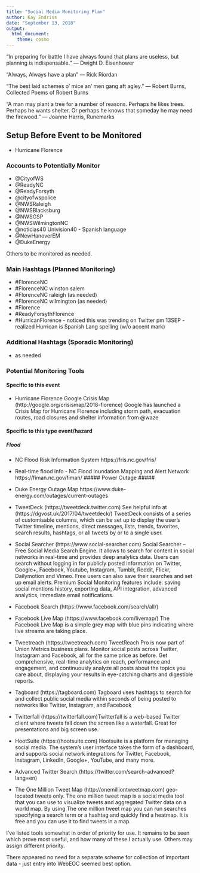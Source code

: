 ```yaml
---
title: "Social Media Monitoring Plan"
author: Kay Endriss
date: "September 13, 2018"
output: 
  html_document: 
    theme: cosmo
---
```


“In preparing for battle I have always found that plans are useless, but planning is indispensable.” 
― Dwight D. Eisenhower

“Always, Always have a plan” 
― Rick Riordan

“The best laid schemes o' mice an' men gang aft agley.” 
― Robert Burns, Collected Poems of Robert Burns

“A man may plant a tree for a number of reasons. Perhaps he likes trees. Perhaps he wants shelter. Or perhaps he knows that someday he may need the firewood.” 
― Joanne Harris, Runemarks

## Setup Before Event to be Monitored ##
* Hurricane Florence

### Accounts to Potentially Monitor ###
* @CityofWS
* @ReadyNC
* @ReadyForsyth
* @cityofwspolice
* @NWSRaleigh
* @NWSBlacksburg
* @NWSGSP
* @NWSWilmingtonNC
* @noticias40 Univision40 - Spanish language
* @NewHanoverEM
* @DukeEnergy

Others to be monitored as needed.

### Main Hashtags (Planned Monitoring) ###
* #FlorenceNC
* #FlorenceNC winston salem
* #FlorenceNC raleigh  (as needed)
* #FlorenceNC wilmington  (as needed)
* #Florence
* #ReadyForsythFlorence
* #HurricanFlorence  - noticed this was trending on Twitter pm 13SEP - realized Hurrican is Spanish Lang spelling (w/o accent mark)


### Additional Hashtags (Sporadic Monitoring) ###
* as needed


### Potential Monitoring Tools ###
#### Specific to this event ####
* Hurricane Florence Google Crisis Map (http://google.org/crisismap/2018-florence) Google has launched a Crisis Map for Hurricane Florence including storm path, evacuation routes, road closures and shelter information from @waze

#### Specific to this type event/hazard ####
##### Flood #####
* NC Flood Risk Information System https://fris.nc.gov/fris/
* Real-time flood info - NC Flood Inundation Mapping and Alert Network https://fiman.nc.gov/fiman/
##### Power Outage #####
* Duke Energy Outage Map https://www.duke-energy.com/outages/current-outages

* TweetDeck (https://tweetdeck.twitter.com) See helpful info at (https://dgvost.uk/2017/04/tweetdeck/) TweetDeck consists of a series of customisable columns, which can be set up to display the user's Twitter timeline, mentions, direct messages, lists, trends, favorites, search results, hashtags, or all tweets by or to a single user.
* Social Searcher (https://www.social-searcher.com) Social Searcher – Free Social Media Search Engine. It allows to search for content in social networks in real-time and provides deep analytics data. Users can search without logging in for publicly posted information on Twitter, Google+, Facebook, Youtube, Instagram, Tumblr, Reddit, Flickr, Dailymotion and Vimeo. Free users can also save their searches and set up email alerts. Premium Social Monitoring features include: saving social mentions history, exporting data, API integration, advanced analytics, immediate email notifications.
* Facebook Search (https://www.facebook.com/search/all/) 
* Facebook Live Map (https://www.facebook.com/livemap/) The Facebook Live Map is a simple grey map with blue pins indicating where live streams are taking place.
* Tweetreach (https://tweetreach.com) TweetReach Pro is now part of Union Metrics business plans. Monitor social posts across Twitter, Instagram and Facebook, all for the same price as before. Get comprehensive, real-time analytics on reach, performance and engagement, and continuously analyze all posts about the topics you care about, displaying your results in eye-catching charts and digestible reports. 
* Tagboard (https://tagboard.com) Tagboard uses hashtags to search for and collect public social media within seconds of being posted to networks like Twitter, Instagram, and Facebook
* Twitterfall (https://twitterfall.com)Twitterfall is a web-based Twitter client where tweets fall down the screen like a waterfall. Great for presentations and big screen use.
* HootSuite (https://hootsuite.com) Hootsuite is a platform for managing social media. The system’s user interface takes the form of a dashboard, and supports social network integrations for Twitter, Facebook, Instagram, LinkedIn, Google+, YouTube, and many more.
* Advanced Twitter Search (https://twitter.com/search-advanced?lang=en)
* The One Million Tweet Map (http://onemilliontweetmap.com) geo-located tweets only. The one million tweet map is a social media tool that you can use to visualize tweets and aggregated Twitter data on a world map. By using The one million tweet map you can run searches specifying a search term or a hashtag and quickly find a heatmap. It is free and you can use it to find tweets in a map.

I've listed tools somewhat in order of priority for use. It remains to be seen which prove most useful, and how many of these I actually use. Others may assign different priority.

There appeared no need for a separate scheme for collection of important data - just entry into WebEOC seemed best option.
